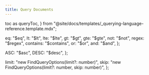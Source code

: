 ```yaml
---
title: Query Documents
---
```


  toc as queryToc,
} from "@site/docs/templates/_querying-language-reference.template.mdx";

  eq: "$eq",
  lt: "$lt",
  lte: "$lte",
  gt: "$gt",
  gte: "$gte",
  not: "$not",
  regex: "$regex",
  contains: "$contains",
  or: "$or",
  and: "$and",
};

  ASC: "$asc",
  DESC: "$desc",
};

  limit: "new FindQueryOptions(limit?: number)",
  skip: "new FindQueryOptions(limit?: number, skip: number)",
};

<QueryTemplate
  codeLang="typescript"
  filters={filterSyntax}
  createCollection={createCollectionSource}
  readOne={readOneSource}
  readMany={readManySource}
  multipleFields={multipleFieldsSource}
  readFields={readFieldsSource}
  rangeRead={rangeReadSource}
  metadataFilter={metaFilterSource}
  logicalFilters={logicalFiltersSource}
  nestedFields={nestedFieldsSources}
  readAll={readAllSource}
  readUsingCollation={readUsingCollationSource}
  sortDirection={sortDirectionSyntax}
  sortResults={sortResultsSource}
  paginationOptions={paginationOptions}
  paginationExample={paginationSource}
/>

